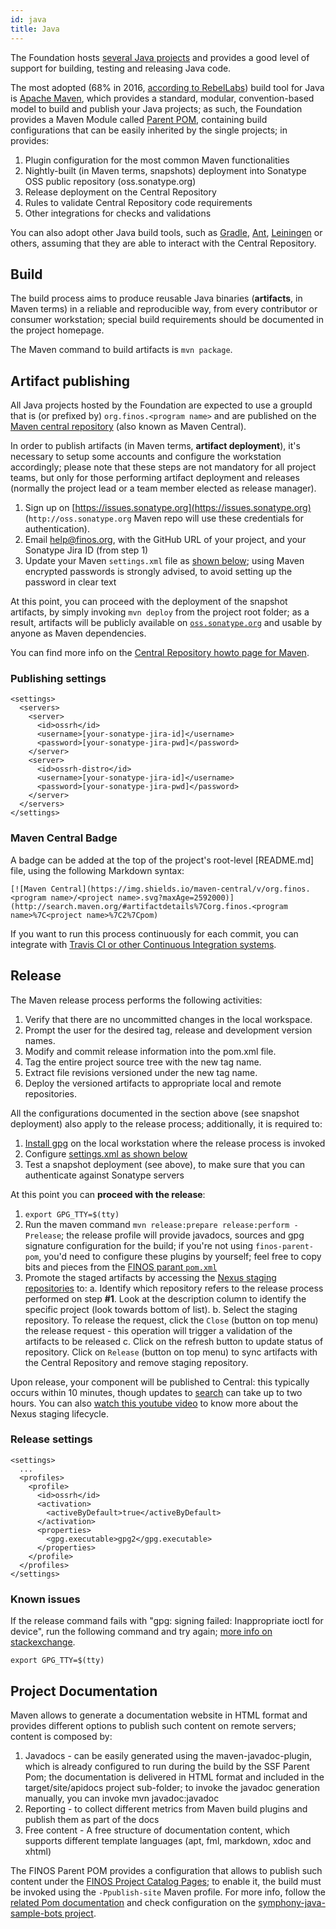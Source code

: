 ```yaml
---
id: java
title: Java
---
```



The Foundation hosts [several Java projects](https://finos.github.io/?languages=Java&sort=hotness-down) and provides a good level of support for building, testing and releasing Java code.

The most adopted (68% in 2016, [according to RebelLabs](http://pages.zeroturnaround.com/RebelLabs-Developer-Productivity-Report-2016.html)) build tool for Java is [Apache Maven](https://maven.apache.org/), which provides a standard, modular, convention-based model to build and publish your Java projects; as such, the Foundation provides a Maven Module called [Parent POM](https://github.com/symphonyoss/ssf-parent-pom), containing build configurations that can be easily inherited by the single projects; in provides:

1. Plugin configuration for the most common Maven functionalities
2. Nightly-built (in Maven terms, snapshots) deployment into Sonatype OSS public repository (oss.sonatype.org)
3. Release deployment on the Central Repository
4. Rules to validate Central Repository code requirements
5. Other integrations for checks and validations

You can also adopt other Java build tools, such as [Gradle](https://gradle.org/), [Ant](http://ant.apache.org/), [Leiningen](https://leiningen.org/) or others, assuming that they are able to interact with the Central Repository.

## Build
The build process aims to produce reusable Java binaries (**artifacts**, in Maven terms) in a reliable and reproducible way, from every contributor or consumer workstation; special build requirements should be documented in the project homepage.

The Maven command to build artifacts is `mvn package`.

## Artifact publishing
All Java projects hosted by the Foundation are expected to use a groupId that is (or prefixed by) `org.finos.<program name>` and are published on the [Maven central repository](http://search.maven.org/#search%7Cga%7C1%7Corg.finos) (also known as Maven Central).

In order to publish artifacts (in Maven terms, **artifact deployment**), it's necessary to setup some accounts and configure the workstation accordingly; please note that these steps are not mandatory for all project teams, but only for those performing artifact deployment and releases (normally the project lead or a team member elected as release manager).

1. Sign up on [https://issues.sonatype.org](https://issues.sonatype.org) (`http://oss.sonatype.org` Maven repo will use these credentials for authentication).
2. Email [help@finos.org](mailto:help@finos.org), with the GitHub URL of your project, and your Sonatype Jira ID (from step 1)
3. Update your Maven `settings.xml` file as [shown below](#publishing-settings); using Maven encrypted passwords is strongly advised, to avoid setting up the password in clear text

At this point, you can proceed with the deployment of the snapshot artifacts, by simply invoking `mvn deploy` from the project root folder; as a result, artifacts will be publicly available on [`oss.sonatype.org`](https://oss.sonatype.org) and usable by anyone as Maven dependencies.

You can find more info on the [Central Repository howto page for Maven](http://central.sonatype.org/pages/apache-maven.html#distribution-management-and-authentication).

### Publishing settings
```
<settings>
  <servers>
    <server>
      <id>ossrh</id>
      <username>[your-sonatype-jira-id]</username>
      <password>[your-sonatype-jira-pwd]</password>
    </server>
    <server>
      <id>ossrh-distro</id>
      <username>[your-sonatype-jira-id]</username>
      <password>[your-sonatype-jira-pwd]</password>
    </server>
  </servers>
</settings>
```

### Maven Central Badge
A badge can be added at the top of the project's root-level [README.md] file, using the following Markdown syntax:
```
[![Maven Central](https://img.shields.io/maven-central/v/org.finos.<program name>/<project name>.svg?maxAge=2592000)](http://search.maven.org/#artifactdetails%7Corg.finos.<program name>%7C<project name>%7C2%7Cpom)
```

If you want to run this process continuously for each commit, you can integrate with [Travis CI or other Continuous Integration systems](intro).

## Release
The Maven release process performs the following activities:

1. Verify that there are no uncommitted changes in the local workspace.
2. Prompt the user for the desired tag, release and development version names.
3. Modify and commit release information into the pom.xml file.
4. Tag the entire project source tree with the new tag name.
5. Extract file revisions versioned under the new tag name.
6. Deploy the versioned artifacts to appropriate local and remote repositories.

All the configurations documented in the section above (see snapshot deployment) also apply to the release process; additionally, it is required to:

1. [Install gpg](http://central.sonatype.org/pages/working-with-pgp-signatures.html) on the local workstation where the release process is invoked
2. Configure [settings.xml as shown below](#release-settings)
3. Test a snapshot deployment (see above), to make sure that you can authenticate against Sonatype servers

At this point you can **proceed with the release**:

1. `export GPG_TTY=$(tty)`
2. Run the maven command `mvn release:prepare release:perform -Prelease`; the release profile will provide javadocs, sources and gpg signature configuration for the build; if you're not using `finos-parent-pom`, you'd need to configure these plugins by yourself; feel free to copy bits and pieces from the [FINOS parant `pom.xml`](https://github.com/finos/finos-parent-pom/blob/master/pom.xml)
3. Promote the staged artifacts by accessing the [Nexus staging repositories](http://central.sonatype.org/pages/releasing-the-deployment.html) to:
  a. Identify which repository refers to the release process performed on step **#1**. Look at the description column to identify the specific project (look towards bottom of list).
  b. Select the staging repository. To release the request, click the `Close` (button on top menu) the release request - this operation will trigger a validation of the artifacts to be released
  c. Click on the refresh button to update status of repository.  Click on `Release` (button on top menu) to sync artifacts with the Central Repository and remove staging repository. 

Upon release, your component will be published to Central: this typically occurs within 10 minutes, though updates to [search](https://search.maven.org/) can take up to two hours.  You can also [watch this youtube video](https://www.youtube.com/watch?v=aO-QFRsYxN4) to know more about the Nexus staging lifecycle.

### Release settings
```
<settings>
  ...
  <profiles>
    <profile>
      <id>ossrh</id>
      <activation>
        <activeByDefault>true</activeByDefault>
      </activation>
      <properties>
        <gpg.executable>gpg2</gpg.executable>
      </properties>
    </profile>
  </profiles>
</settings>
```

### Known issues
If the release command fails with "gpg: signing failed: Inappropriate ioctl for device", run the following command and try again; [more info on stackexchange](http://unix.stackexchange.com/a/257065).
```
export GPG_TTY=$(tty)
```

## Project Documentation
Maven allows to generate a documentation website in HTML format and provides different options to publish such content on remote servers; content is composed by:

1. Javadocs - can be easily generated using the maven-javadoc-plugin, which is already configured to run during the build by the SSF Parent Pom; the documentation is delivered in HTML format and included in the target/site/apidocs project sub-folder; to invoke the javadoc generation manually, you can invoke mvn javadoc:javadoc
2. Reporting - to collect different metrics from Maven build plugins and publish them as part of the docs
3. Free content - A free structure of documentation content, which supports different template languages (apt, fml, markdown, xdoc and xhtml)

The FINOS Parent POM provides a configuration that allows to publish such content under the [FINOS Project Catalog Pages](finos.github.io); to enable it, the build must be invoked using the `-Ppublish-site` Maven profile.  For more info, follow the [related Pom documentation](https://github.com/finos/finos-parent-pom#github-plugins-configuration) and check configuration on the [symphony-java-sample-bots project](https://github.com/symphonyoss/symphony-java-sample-bots).